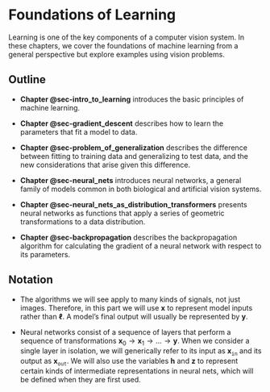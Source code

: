 # Foundations of Learning {#sec-foundations-of-learning}

Learning is one of the key components of a computer vision system. In these chapters, we cover the foundations of machine learning from a general perspective but explore examples using vision problems.

## Outline

- **Chapter @sec-intro_to_learning** introduces the basic principles of machine learning.

- **Chapter @sec-gradient_descent** describes how to learn the parameters that fit a model to data.

- **Chapter @sec-problem_of_generalization** describes the difference between fitting to training data and generalizing to test data, and the new considerations that arise given this difference.

- **Chapter @sec-neural_nets** introduces neural networks, a general family of models common in both biological and artificial vision systems.

- **Chapter @sec-neural_nets_as_distribution_transformers** presents neural networks as functions that apply a series of geometric transformations to a data distribution.

- **Chapter @sec-backpropagation** describes the backpropagation algorithm for calculating the gradient of a neural network with respect to its parameters.

## Notation

- The algorithms we will see apply to many kinds of signals, not just images. Therefore, in this part we will use $\mathbf{x}$ to represent model inputs rather than ${\boldsymbol\ell}$. A model's final output will usually be represented by $\mathbf{y}$.
  
- Neural networks consist of a sequence of layers that perform a sequence of transformations $\mathbf{x}_0 \rightarrow \mathbf{x}_1 \rightarrow \ldots \rightarrow \mathbf{y}$. When we consider a single layer in isolation, we will generically refer to its input as ${\mathbf{x}_{\texttt{in}}}$ and its output as ${\mathbf{x}_{\texttt{out}}}$. We will also use the variables $\mathbf{h}$ and $\mathbf{z}$ to represent certain kinds of intermediate representations in neural nets, which will be defined when they are first used.